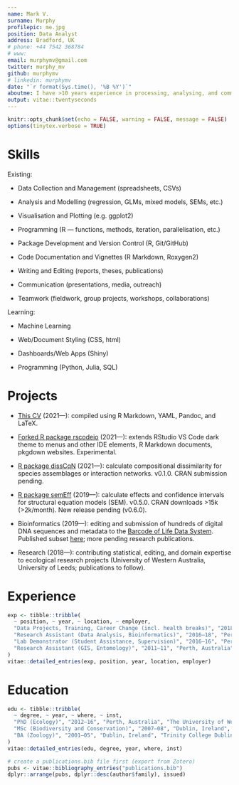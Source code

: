 ```yaml
---
name: Mark V.
surname: Murphy
profilepic: me.jpg
position: Data Analyst
address: Bradford, UK
# phone: +44 7542 368784
# www: 
email: murphymv@gmail.com
twitter: murphy_mv
github: murphymv
# linkedin: murphymv
date: "`r format(Sys.time(), '%B %Y')`"
aboutme: I have >10 years experience in processing, analysing, and communicating data, gained from education, employment, PhD research, and self-directed projects and training. I have a background in science (ecology), but with increasing interest and expertise in statistics, programming, and data science in recent years. I also have developing interests in AI, health, and finance (esp. cryptocurrencies), and in the role of technology in driving rapid societal change. I am currently looking to apply my skills and experience to new challenges and a new role — ideally involving meaningful and impactful data-driven projects and services. For further details on my previous experience, skills and outputs, see my [longer-form (academic) CV](https://github.com/murphymv/CV/CV_academic).
output: vitae::twentyseconds
---
```


```r
knitr::opts_chunk$set(echo = FALSE, warning = FALSE, message = FALSE)
options(tinytex.verbose = TRUE)
```

# Skills

Existing:

-   Data Collection and Management (spreadsheets, CSVs)

-   Analysis and Modelling (regression, GLMs, mixed models, SEMs, etc.)

-   Visualisation and Plotting (e.g. ggplot2)

-   Programming (R --- functions, methods, iteration, parallelisation, etc.)

-   Package Development and Version Control (R, Git/GitHub)

-   Code Documentation and Vignettes (R Markdown, Roxygen2)

-   Writing and Editing (reports, theses, publications)

-   Communication (presentations, media, outreach)

-   Teamwork (fieldwork, group projects, workshops, collaborations)

Learning:

-   Machine Learning

-   Web/Document Styling (CSS, html)

-   Dashboards/Web Apps (Shiny)

-   Programming (Python, Julia, SQL)

# Projects

-   [This CV](https://github.com/murphymv/CV) (2021---): compiled using R Markdown, YAML, Pandoc, and LaTeX.

-   [Forked R package rscodeio](https://github.com/murphymv/rscodeio) (2021---): extends RStudio VS Code dark theme to menus and other IDE elements, R Markdown documents, pkgdown websites. Experimental.

-   [R package dissCqN](https://github.com/murphymv/dissCqN) (2021---): calculate compositional dissimilarity for species assemblages or interaction networks. v0.1.0. CRAN submission pending.

-   [R package semEff](https://github.com/murphymv/semEff) (2019---): calculate effects and confidence intervals for structural equation models (SEM). v0.5.0. CRAN downloads \>15k (\>2k/month). New release pending (v0.6.0).

-   Bioinformatics (2019---): editing and submission of hundreds of digital DNA sequences and metadata to the [Barcode of Life Data System](https://www.boldsystems.org/). Published subset [here](https://doi.org/10.5883/ds-aglswa); more pending research publications.

-   Research (2018---): contributing statistical, editing, and domain expertise to ecological research projects (University of Western Australia, University of Leeds; publications to follow).

# Experience

```r
exp <- tibble::tribble(
  ~ position, ~ year, ~ location, ~ employer,
  "Data Projects, Training, Career Change (incl. health breaks)", "2018—21", "UK", "Self-Driven",
  "Research Assistant (Data Analysis, Bioinformatics)", "2016—18", "Perth, Australia", "University of Western Australia",
  "Lab Demonstrator (Student Assistance, Supervision)", "2016—16", "Perth, Australia", "University of Western Australia",
  "Research Assistant (GIS, Entomology)", "2011—11", "Perth, Australia", "University of Western Australia"
)
vitae::detailed_entries(exp, position, year, location, employer)
```

# Education

```r
edu <- tibble::tribble(
  ~ degree, ~ year, ~ where, ~ inst,
  "PhD (Ecology)", "2012—16", "Perth, Australia", "The University of Western Australia", 
  "MSc (Biodiversity and Conservation)", "2007—08", "Dublin, Ireland", "Trinity College Dublin",
  "BA (Zoology)", "2001—05", "Dublin, Ireland", "Trinity College Dublin"
)
vitae::detailed_entries(edu, degree, year, where, inst)
```

```r
# create a publications.bib file first (export from Zotero)
pubs <- vitae::bibliography_entries("publications.bib")
dplyr::arrange(pubs, dplyr::desc(author$family), issued)
```
